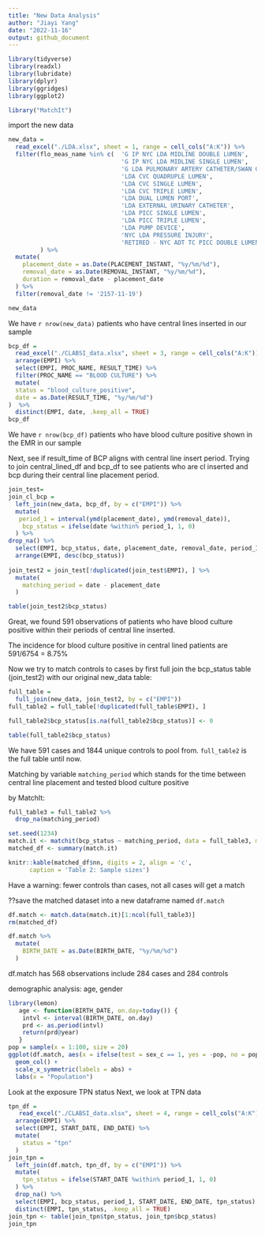 ```yaml
---
title: "New Data Analysis"
author: "Jiayi Yang"
date: "2022-11-16"
output: github_document
---
```

```r
library(tidyverse)
library(readxl)
library(lubridate)
library(dplyr)
library(ggridges)
library(ggplot2)
```
```r
library("MatchIt")
```


import the new data
```r
new_data = 
  read_excel("./LDA.xlsx", sheet = 1, range = cell_cols("A:K")) %>% 
  filter(flo_meas_name %in% c(  'G IP NYC LDA MIDLINE DOUBLE LUMEN',
                                'G IP NYC LDA MIDLINE SINGLE LUMEN',
                                'G LDA PULMONARY ARTERY CATHETER/SWAN GANZ',
                                'LDA CVC QUADRUPLE LUMEN',
                                'LDA CVC SINGLE LUMEN',
                                'LDA CVC TRIPLE LUMEN',
                                'LDA DUAL LUMEN PORT',
                                'LDA EXTERNAL URINARY CATHETER',
                                'LDA PICC SINGLE LUMEN',
                                'LDA PICC TRIPLE LUMEN',
                                'LDA PUMP DEVICE',
                                'NYC LDA PRESSURE INJURY',
                                'RETIRED - NYC ADT TC PICC DOUBLE LUMEN')
         ) %>% 
  mutate(
    placement_date = as.Date(PLACEMENT_INSTANT, "%y/%m/%d"),
    removal_date = as.Date(REMOVAL_INSTANT, "%y/%m/%d"),
    duration = removal_date - placement_date
  ) %>% 
  filter(removal_date != '2157-11-19')

new_data
```

We have `r nrow(new_data)` patients who have central lines inserted in our sample

```r
bcp_df =
  read_excel("./CLABSI_data.xlsx", sheet = 3, range = cell_cols("A:K")) %>% 
  arrange(EMPI) %>% 
  select(EMPI, PROC_NAME, RESULT_TIME) %>% 
  filter(PROC_NAME == "BLOOD CULTURE") %>% 
  mutate(
  status = "blood_culture_positive",
  date = as.Date(RESULT_TIME, "%y/%m/%d")
)  %>% 
  distinct(EMPI, date, .keep_all = TRUE)
bcp_df
```
We have `r nrow(bcp_df)` patients who have blood culture positive shown in the EMR in our sample

Next, see if result_time of BCP aligns with central line insert period.
Trying to join central_lined_df and bcp_df to see patients who are cl inserted and bcp during their central line placement period.

```r
join_test=
join_cl_bcp =
  left_join(new_data, bcp_df, by = c("EMPI")) %>%
  mutate(
   period_1 = interval(ymd(placement_date), ymd(removal_date)),
    bcp_status = ifelse(date %within% period_1, 1, 0)
  ) %>%    
drop_na() %>% 
  select(EMPI, bcp_status, date, placement_date, removal_date, period_1) %>% 
  arrange(EMPI, desc(bcp_status))
  
join_test2 = join_test[!duplicated(join_test$EMPI), ] %>% 
  mutate(
    matching_period = date - placement_date
  )

table(join_test2$bcp_status)
```

Great, we found 591 observations of patients who have blood culture positive within their periods of central line inserted. 

The incidence for blood culture positive in central lined patients are 591/6754 = 8.75%

Now we try to match controls to cases by first full join the bcp_status table (join_test2) with our original new_data table:
```r
full_table = 
  full_join(new_data, join_test2, by = c("EMPI")) 
full_table2 = full_table[!duplicated(full_table$EMPI), ] 

full_table2$bcp_status[is.na(full_table2$bcp_status)] <- 0

table(full_table2$bcp_status)
```
We have 591 cases and 1844 unique controls to pool from. `full_table2` is the full table until now.

Matching by variable `matching_period` which stands for the time between central line placement and tested blood culture positive

by MatchIt:
```r
full_table3 = full_table2 %>% 
  drop_na(matching_period)

set.seed(1234)
match.it <- matchit(bcp_status ~ matching_period, data = full_table3, method="nearest", ratio=1)
matched_df <- summary(match.it)

knitr::kable(matched_df$nn, digits = 2, align = 'c', 
      caption = 'Table 2: Sample sizes')

```
Have a warning: fewer controls than cases, not all cases will get a match

??save the matched dataset into a new dataframe named `df.match`
```r
df.match <- match.data(match.it)[1:ncol(full_table3)]
rm(matched_df)

df.match %>% 
  mutate(
    BIRTH_DATE = as.Date(BIRTH_DATE, "%y/%m/%d")
  )
```
df.match has 568 observations include 284 cases and 284 controls

demographic analysis: age, gender
```r
library(lemon)
   age <- function(BIRTH_DATE, on.day=today()) {
    intvl <- interval(BIRTH_DATE, on.day)
    prd <- as.period(intvl)
    return(prd@year)
   }
pop = sample(x = 1:100, size = 20)
ggplot(df.match, aes(x = ifelse(test = sex_c == 1, yes = -pop, no = pop), y = BIRTH_DATE, fill = sex_c)) +
  geom_col() +
  scale_x_symmetric(labels = abs) +
  labs(x = "Population")
```

Look at the exposure TPN status
Next, we look at TPN data
```r
tpn_df =
   read_excel("./CLABSI_data.xlsx", sheet = 4, range = cell_cols("A:K")) %>% 
  arrange(EMPI) %>% 
  select(EMPI, START_DATE, END_DATE) %>% 
  mutate(
    status = "tpn"
  )
join_tpn = 
  left_join(df.match, tpn_df, by = c("EMPI")) %>% 
  mutate(
    tpn_status = ifelse(START_DATE %within% period_1, 1, 0)
  ) %>% 
  drop_na() %>% 
  select(EMPI, bcp_status, period_1, START_DATE, END_DATE, tpn_status) %>% 
  distinct(EMPI, tpn_status, .keep_all = TRUE)
join_tpn <- table(join_tpn$tpn_status, join_tpn$bcp_status)
join_tpn

  
```

